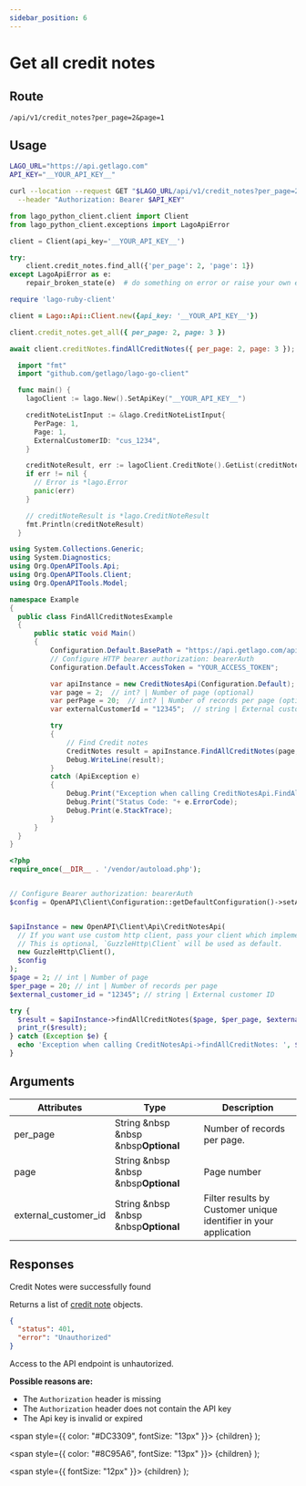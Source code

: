 ```yaml
---
sidebar_position: 6
---
```




# Get all credit notes

## Route

```curl title="GET"
/api/v1/credit_notes?per_page=2&page=1
```

## Usage

<Tabs groupId="prog-language">
  <TabItem value="curl" label="Curl" default>

  ```bash
  LAGO_URL="https://api.getlago.com"
  API_KEY="__YOUR_API_KEY__"

  curl --location --request GET "$LAGO_URL/api/v1/credit_notes?per_page=2&page=1" \
    --header "Authorization: Bearer $API_KEY"
  ```
  </TabItem>

  <TabItem value="python" label="Python">

  ```python
  from lago_python_client.client import Client
  from lago_python_client.exceptions import LagoApiError

  client = Client(api_key='__YOUR_API_KEY__')

  try:
      client.credit_notes.find_all({'per_page': 2, 'page': 1})
  except LagoApiError as e:
      repair_broken_state(e)  # do something on error or raise your own exception
  ```
  </TabItem>

  <TabItem value="ruby" label="Ruby">

  ```ruby
  require 'lago-ruby-client'

  client = Lago::Api::Client.new({api_key: '__YOUR_API_KEY__'})

  client.credit_notes.get_all({ per_page: 2, page: 3 })
  ```
  </TabItem>

  <TabItem value="javascript" label="Javascript">

  ```javascript
  await client.creditNotes.findAllCreditNotes({ per_page: 2, page: 3 });
  ```
  </TabItem>

  <TabItem value="go" label="Go">

  ```go
    import "fmt"
    import "github.com/getlago/lago-go-client"

    func main() {
      lagoClient := lago.New().SetApiKey("__YOUR_API_KEY__")

      creditNoteListInput := &lago.CreditNoteListInput{
        PerPage: 1,
        Page: 1,
        ExternalCustomerID: "cus_1234",
      }

      creditNoteResult, err := lagoClient.CreditNote().GetList(creditNoteListInput)
      if err != nil {
        // Error is *lago.Error
        panic(err)
      }

      // creditNoteResult is *lago.CreditNoteResult
      fmt.Println(creditNoteResult)
    }
  ```

  </TabItem>

  <TabItem value="csharp" label="C#">

  ```csharp
using System.Collections.Generic;
using System.Diagnostics;
using Org.OpenAPITools.Api;
using Org.OpenAPITools.Client;
using Org.OpenAPITools.Model;

namespace Example
{
    public class FindAllCreditNotesExample
    {
        public static void Main()
        {
            Configuration.Default.BasePath = "https://api.getlago.com/api/v1";
            // Configure HTTP bearer authorization: bearerAuth
            Configuration.Default.AccessToken = "YOUR_ACCESS_TOKEN";

            var apiInstance = new CreditNotesApi(Configuration.Default);
            var page = 2;  // int? | Number of page (optional) 
            var perPage = 20;  // int? | Number of records per page (optional) 
            var externalCustomerId = "12345";  // string | External customer ID (optional) 

            try
            {
                // Find Credit notes
                CreditNotes result = apiInstance.FindAllCreditNotes(page, perPage, externalCustomerId);
                Debug.WriteLine(result);
            }
            catch (ApiException e)
            {
                Debug.Print("Exception when calling CreditNotesApi.FindAllCreditNotes: " + e.Message );
                Debug.Print("Status Code: "+ e.ErrorCode);
                Debug.Print(e.StackTrace);
            }
        }
    }
}
  ```

  </TabItem>

  <TabItem value="php" label="PHP">

  ```php
<?php
require_once(__DIR__ . '/vendor/autoload.php');


// Configure Bearer authorization: bearerAuth
$config = OpenAPI\Client\Configuration::getDefaultConfiguration()->setAccessToken('YOUR_ACCESS_TOKEN');


$apiInstance = new OpenAPI\Client\Api\CreditNotesApi(
    // If you want use custom http client, pass your client which implements `GuzzleHttp\ClientInterface`.
    // This is optional, `GuzzleHttp\Client` will be used as default.
    new GuzzleHttp\Client(),
    $config
);
$page = 2; // int | Number of page
$per_page = 20; // int | Number of records per page
$external_customer_id = "12345"; // string | External customer ID

try {
    $result = $apiInstance->findAllCreditNotes($page, $per_page, $external_customer_id);
    print_r($result);
} catch (Exception $e) {
    echo 'Exception when calling CreditNotesApi->findAllCreditNotes: ', $e->getMessage(), PHP_EOL;
}
  ```

  </TabItem>
</Tabs>

## Arguments

| Attributes | Type | Description |
|--|--|--|
| per_page | String &nbsp &nbsp &nbsp<Optional>**Optional**</Optional> | Number of records per page. |
| page | String &nbsp &nbsp &nbsp<Optional>**Optional**</Optional> | Page number |
| external_customer_id | String &nbsp &nbsp &nbsp<Optional>**Optional**</Optional> | Filter results by Customer unique identifier in your application |

## Responses

<Tabs>
  <TabItem value="200" label="HTTP 200" default>
  Credit Notes were successfully found

  Returns a list of [credit note](./credit-note-object) objects.
  </TabItem>

  <TabItem value="401" label="HTTP 401">

  ```json
  {
    "status": 401,
    "error": "Unauthorized"
  }
  ```

  Access to the API endpoint is unhautorized.

  **Possible reasons are:**
  * The `Authorization` header is missing
  * The `Authorization` header does not contain the API key
  * The Api key is invalid or expired


  </TabItem>


</Tabs>


  <span
    style={{
      color: "#DC3309",
      fontSize: "13px"
    }}>
    {children}
  </span>
);

  <span
    style={{
      color: "#8C95A6",
      fontSize: "13px"
    }}>
    {children}
  </span>
);

  <span
    style={{
      fontSize: "12px"
    }}>
    {children}
  </span>
);
